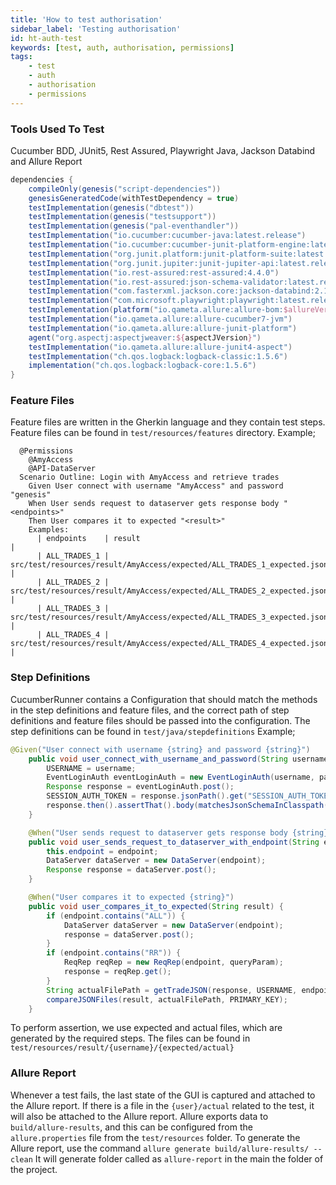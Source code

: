 ```yaml
---
title: 'How to test authorisation'
sidebar_label: 'Testing authorisation'
id: ht-auth-test
keywords: [test, auth, authorisation, permissions]
tags:
    - test
    - auth
    - authorisation
    - permissions
---
```






### Tools Used To Test

Cucumber BDD, JUnit5, Rest Assured, Playwright Java, Jackson Databind and Allure Report

```groovy
dependencies {
    compileOnly(genesis("script-dependencies"))
    genesisGeneratedCode(withTestDependency = true)
    testImplementation(genesis("dbtest"))
    testImplementation(genesis("testsupport"))
    testImplementation(genesis("pal-eventhandler"))
    testImplementation("io.cucumber:cucumber-java:latest.release")
    testImplementation("io.cucumber:cucumber-junit-platform-engine:latest.release")
    testImplementation("org.junit.platform:junit-platform-suite:latest.release")
    testImplementation("org.junit.jupiter:junit-jupiter-api:latest.release")
    testImplementation("io.rest-assured:rest-assured:4.4.0")
    testImplementation("io.rest-assured:json-schema-validator:latest.release")
    testImplementation("com.fasterxml.jackson.core:jackson-databind:2.13.3")
    testImplementation("com.microsoft.playwright:playwright:latest.release")
    testImplementation(platform("io.qameta.allure:allure-bom:$allureVersion"))
    testImplementation("io.qameta.allure:allure-cucumber7-jvm")
    testImplementation("io.qameta.allure:allure-junit-platform")
    agent("org.aspectj:aspectjweaver:${aspectJVersion}")
    testImplementation("io.qameta.allure:allure-junit4-aspect")
    testImplementation("ch.qos.logback:logback-classic:1.5.6")
    implementation("ch.qos.logback:logback-core:1.5.6")
}
```

### Feature Files

Feature files are written in the Gherkin language and they contain test steps. Feature files can be found in `test/resources/features` directory. Example;

```gherkin
  @Permissions
    @AmyAccess
    @API-DataServer
  Scenario Outline: Login with AmyAccess and retrieve trades
    Given User connect with username "AmyAccess" and password "genesis"
    When User sends request to dataserver gets response body "<endpoints>"
    Then User compares it to expected "<result>"
    Examples:
      | endpoints    | result                                                                  |
      | ALL_TRADES_1 | src/test/resources/result/AmyAccess/expected/ALL_TRADES_1_expected.json |
      | ALL_TRADES_2 | src/test/resources/result/AmyAccess/expected/ALL_TRADES_2_expected.json |
      | ALL_TRADES_3 | src/test/resources/result/AmyAccess/expected/ALL_TRADES_3_expected.json |
      | ALL_TRADES_4 | src/test/resources/result/AmyAccess/expected/ALL_TRADES_4_expected.json |
```

### Step Definitions

CucumberRunner contains a Configuration that should match the methods in the step definitions and feature files, and the correct path of step definitions and feature files should be passed into the configuration. The step definitions can be found in `test/java/stepdefinitions`  Example;

```java
@Given("User connect with username {string} and password {string}")
    public void user_connect_with_username_and_password(String username, String password) {
        USERNAME = username;
        EventLoginAuth eventLoginAuth = new EventLoginAuth(username, password);
        Response response = eventLoginAuth.post();
        SESSION_AUTH_TOKEN = response.jsonPath().get("SESSION_AUTH_TOKEN");
        response.then().assertThat().body(matchesJsonSchemaInClasspath(LOGIN_SCHEMA_PATH));
    }

    @When("User sends request to dataserver gets response body {string}")
    public void user_sends_request_to_dataserver_with_endpoint(String endpoint) {
        this.endpoint = endpoint;
        DataServer dataServer = new DataServer(endpoint);
        Response response = dataServer.post();
    }

    @When("User compares it to expected {string}")
    public void user_compares_it_to_expected(String result) {
        if (endpoint.contains("ALL")) {
            DataServer dataServer = new DataServer(endpoint);
            response = dataServer.post();
        }
        if (endpoint.contains("RR")) {
            ReqRep reqRep = new ReqRep(endpoint, queryParam);
            response = reqRep.get();
        }
        String actualFilePath = getTradeJSON(response, USERNAME, endpoint, "actual");
        compareJSONFiles(result, actualFilePath, PRIMARY_KEY);
    }
```

To perform assertion, we use expected and actual files, which are generated by the required steps. The files can be found in `test/resources/result/{username}/{expected/actual}`

### Allure Report

Whenever a test fails, the last state of the GUI is captured and attached to the Allure report. If there is a file in the `{user}/actual` related to the test, it will also be attached to the Allure report. Allure exports data to `build/allure-results`, and this can be configured from the `allure.properties` file from the `test/resources` folder. To generate the Allure report, use the command `allure generate build/allure-results/ --clean` It will generate folder called as `allure-report` in the main the folder of the project.